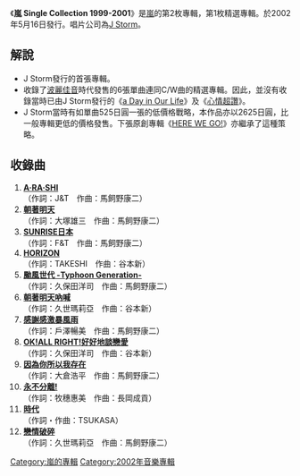 {{unreferenced|time=2009-05-18T13:00:43+00:00}}
{{Infobox Album
| Name = 嵐 Single Collection 1999-2001
| Type = [[專輯|專輯]]
| Longtype = 
| Artist = [[嵐|嵐]]
| Cover =
| Released = 2002年5月16日
| Recorded = 
| Genre = J-POP
| Length = 57分13秒
| Label = [[J_Storm|J Storm]]
| Producer = 
| Reviews = 
| Chart position        = *單週最高排名第4名（[[Oricon|Oricon]]）</li>
| Last album = [[ARASHI_No.1～嵐呼喚暴風雨～|ARASHI No.1～嵐呼喚暴風雨～]]<br>2001年
| This album = ''嵐 Single Collection 1999-2001''<br>2002年
| Next album = [[HERE_WE_GO!|HERE WE GO!]]<br>2002年
}}
《'''嵐 Single Collection 1999-2001'''》是[[嵐|嵐]]的第2枚專輯，第1枚精選專輯。於2002年5月16日發行。唱片公司為[[J_Storm|J Storm]]。

==解說==
*J Storm發行的首張專輯。
*收錄了[[波麗佳音|波麗佳音]]時代發售的6張單曲連同C/W曲的精選專輯。因此，並沒有收錄當時已由J Storm發行的《[[a_Day_in_Our_Life|a Day in Our Life]]》及《[[心情超讚|心情超讚]]》。
*J Storm當時有如單曲525日圓一張的低價格戰略，本作品亦以2625日圓，比一般專輯更低的價格發售。下張原創專輯《[[HERE_WE_GO!|HERE WE GO!]]》亦繼承了這種策略。

==收錄曲==
#'''[[A·RA·SHI|A·RA·SHI]]'''<br />（作詞：J&T　作曲：馬飼野康二）
#'''[[A·RA·SHI|朝著明天]]'''<br />（作詞：大塚雄三　作曲：馬飼野康二）
#'''[[SUNRISE日本/HORIZON|SUNRISE日本]]'''<br />（作詞：F&T　作曲：馬飼野康二）
#'''[[SUNRISE日本/HORIZON|HORIZON]]'''<br />（作詞：TAKESHI　作曲：谷本新）
#'''[[颱風世代_-Typhoon_Generation-|颱風世代 -Typhoon Generation-]]'''<br />（作詞：久保田洋司　作曲：馬飼野康二）
#'''[[颱風世代_-Typhoon_Generation-|朝著明天吶喊]]'''<br />（作詞：久世瑪莉亞　作曲：谷本新）
#'''[[感謝感激暴風雨|感謝感激暴風雨]]'''<br />（作詞：戶澤暢美　作曲：馬飼野康二）
#'''[[感謝感激暴風雨|OK!ALL RIGHT!好好地談戀愛]]'''<br />（作詞：久保田洋司　作曲：谷本新）
#'''[[因為你所以我存在|因為你所以我存在]]'''<br />（作詞：大倉浩平　作曲：馬飼野康二）
#'''[[因為你所以我存在|永不分離!]]'''<br />（作詞：牧穗惠美　作曲：長岡成貢）
#'''[[時代_(嵐)|時代]]'''<br />（作詞・作曲：TSUKASA）
#'''[[時代_(嵐)|戀情破碎]]'''<br />（作詞：久世瑪莉亞　作曲：馬飼野康二）

{{嵐}}

{{DEFAULTSORT:Arashi Single Collection Ichikyuukyuukyuu Nizerozeroichi}}
[[Category:嵐的專輯|Category:嵐的專輯]]
[[Category:2002年音樂專輯|Category:2002年音樂專輯]]